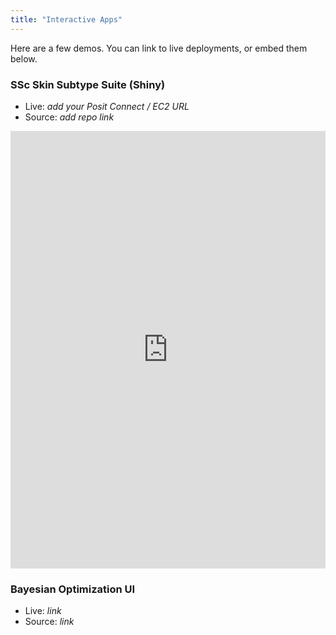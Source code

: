 ```yaml
---
title: "Interactive Apps"
---
```


Here are a few demos. You can link to live deployments, or embed them below.

### SSc Skin Subtype Suite (Shiny)
- Live: *add your Posit Connect / EC2 URL*
- Source: *add repo link*

```{=html}
<!-- Example iframe embed (replace src with your app URL) -->
<iframe src="https://example.com" title="SSc App" width="100%" height="700" frameborder="0"></iframe>
```

### Bayesian Optimization UI
- Live: *link*
- Source: *link*